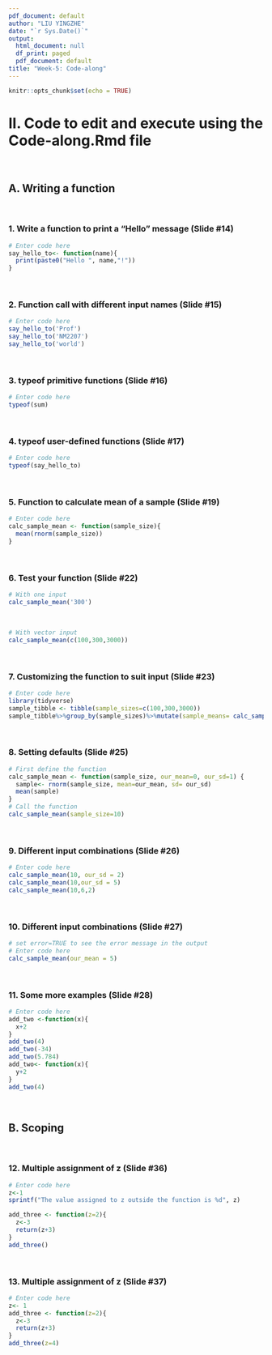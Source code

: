 ```yaml
---
pdf_document: default
author: "LIU YINGZHE"
date: "`r Sys.Date()`"
output:
  html_document: null
  df_print: paged
  pdf_document: default
title: "Week-5: Code-along"
---
```


  ```r
knitr::opts_chunk$set(echo = TRUE)
```

# II. Code to edit and execute using the Code-along.Rmd file 
<br>

## A. Writing a function
<br>

### 1. Write a function to print a "Hello" message (Slide #14)

```r
# Enter code here
say_hello_to<- function(name){
  print(paste0("Hello ", name,"!"))
}

```
<br>

### 2. Function call with different input names (Slide #15)

```r
# Enter code here
say_hello_to('Prof')
say_hello_to('NM2207')
say_hello_to('world')
```
<br>

### 3. typeof primitive functions (Slide #16)

```r
# Enter code here
typeof(sum)
```
<br>

### 4. typeof user-defined functions (Slide #17)

```r
# Enter code here
typeof(say_hello_to)
```
<br>

### 5. Function to calculate mean of a sample (Slide #19)

```r
# Enter code here
calc_sample_mean <- function(sample_size){
  mean(rnorm(sample_size))
}
```
<br>

### 6. Test your function (Slide #22)

```r
# With one input
calc_sample_mean('300')
```
<br>
```r
# With vector input
calc_sample_mean(c(100,300,3000))
```
<br>

### 7. Customizing the function to suit input (Slide #23)

```r
# Enter code here
library(tidyverse)
sample_tibble <- tibble(sample_sizes=c(100,300,3000))
sample_tibble%>%group_by(sample_sizes)%>%mutate(sample_means= calc_sample_mean(sample_sizes))
```
<br>

### 8. Setting defaults (Slide #25)

```r
# First define the function
calc_sample_mean <- function(sample_size, our_mean=0, our_sd=1) {
  sample<- rnorm(sample_size, mean=our_mean, sd= our_sd)
  mean(sample)
}
# Call the function 
calc_sample_mean(sample_size=10)
```
<br>

### 9. Different input combinations (Slide #26)

```r
# Enter code here
calc_sample_mean(10, our_sd = 2)
calc_sample_mean(10,our_sd = 5)
calc_sample_mean(10,6,2)
```
<br>

### 10. Different input combinations (Slide #27)

```r
# set error=TRUE to see the error message in the output
# Enter code here 
calc_sample_mean(our_mean = 5)
```
<br>

### 11. Some more examples (Slide #28)

```r
# Enter code here
add_two <-function(x){
  x+2
}
add_two(4)
add_two(-34)
add_two(5.784)
add_two<- function(x){
  y+2
}
add_two(4)
```

<br>

## B. Scoping
<br>

### 12. Multiple assignment of z (Slide #36)

```r
# Enter code here
z<-1
sprintf("The value assigned to z outside the function is %d", z)

add_three <- function(z=2){
  z<-3
  return(z+3)
}
add_three()
```
<br>

### 13. Multiple assignment of z (Slide #37)

```r
# Enter code here
z<- 1
add_three <- function(z=2){
  z<-3
  return(z+3)
}
add_three(z=4)
```
<br>